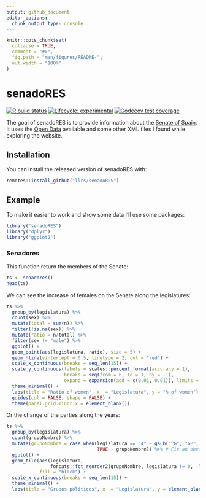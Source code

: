```yaml
---
output: github_document
editor_options: 
  chunk_output_type: console
---
```


<!-- README.md is generated from README.Rmd. Please edit that file -->

```r
knitr::opts_chunk$set(
  collapse = TRUE,
  comment = "#>",
  fig.path = "man/figures/README-",
  out.width = "100%"
)
```

# senadoRES

<!-- badges: start -->
[![R build status](https://github.com/llrs/senadoRES/workflows/R-CMD-check/badge.svg)](https://github.com/llrs/senadoRES/actions)
[![Lifecycle: experimental](https://img.shields.io/badge/lifecycle-experimental-orange.svg)](https://www.tidyverse.org/lifecycle/#experimental)
[![Codecov test coverage](https://codecov.io/gh/llrs/senadoRES/branch/master/graph/badge.svg)](https://codecov.io/gh/llrs/senadoRES?branch=master)
<!-- badges: end -->

The goal of senadoRES is to provide information about the [Senate of Spain](https://en.wikipedia.org/wiki/Senate_of_Spain).
It uses the [Open Data](https://www.senado.es/web/relacionesciudadanos/datosabiertos/catalogodatos/index.html) available and some other XML files I found while exploring the website.

## Installation

You can install the released version of senadoRES with:


``` r
remotes::install_github("llrs/senadoRES")
```

## Example

To make it easier to work and show some data I'll use some packages:

```r
library("senadoRES")
library("dplyr")
library("ggplot2")
```

### Senadores

This function return the members of the Senate:

```r
ts <- senadores()
head(ts)
```


We can see the increase of females on the Senate along the legislatures:

```r
ts %>%
  group_by(legislatura) %>%
  count(sex) %>%
  mutate(total = sum(n)) %>%
  filter(!is.na(sex)) %>%
  mutate(ratio = n/total) %>%
  filter(sex != "male") %>% 
  ggplot() +
  geom_point(aes(legislatura, ratio), size = 5) +
  geom_hline(yintercept = 0.5, linetype = 2, col = "red") +
  scale_x_continuous(breaks = seq_len(15)) +
  scale_y_continuous(labels = scales::percent_format(accuracy = 1), 
                     breaks = seq(from = 0, to = 1, by = .1),
                     expand = expansion(add = c(0.01, 0.01)), limits = c(0, NA)) +
  theme_minimal() +
  labs(title = "Ratio of women", x  = "Legislatura", y = "% of women") +
  guides(col = FALSE, shape = FALSE) +
  theme(panel.grid.minor.x = element_blank())
```


Or the change of the parties along the years:

```r
ts %>% 
  group_by(legislatura) %>%
  count(grupoNombre) %>% 
  mutate(grupoNombre = case_when(legislatura == "4" ~ gsub("^G", "GP", grupoNombre),
                                 TRUE ~ grupoNombre)) %>% # Fix an obvious error
  ggplot() +
  geom_tile(aes(legislatura, 
                forcats::fct_reorder2(grupoNombre, legislatura != 0, -legislatura, .fun = sum)),
            fill = "black") +
  scale_x_continuous(breaks = seq_len(15)) +
  theme_minimal() +
  labs(title = "Grupos políticos", x  = "Legislatura", y = element_blank())
```

